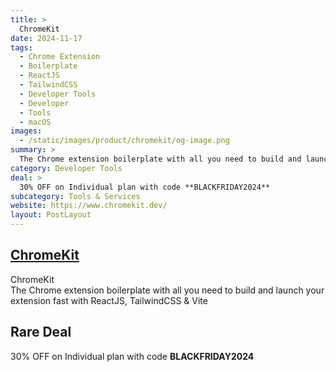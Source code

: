 ```yaml
---
title: >
  ChromeKit
date: 2024-11-17
tags:
  - Chrome Extension
  - Boilerplate
  - ReactJS
  - TailwindCSS
  - Developer Tools
  - Developer
  - Tools
  - macOS
images:
  - /static/images/product/chromekit/og-image.png
summary: >
  The Chrome extension boilerplate with all you need to build and launch your extension fast with ReactJS, TailwindCSS & Vite
category: Developer Tools
deal: >
  30% OFF on Individual plan with code **BLACKFRIDAY2024**
subcategory: Tools & Services
website: https://www.chromekit.dev/
layout: PostLayout
---
```


## [ChromeKit](https://www.chromekit.dev/)

ChromeKit <br/>
The Chrome extension boilerplate with all you need to build and launch your extension fast with ReactJS, TailwindCSS & Vite

## Rare Deal

30% OFF on Individual plan with code **BLACKFRIDAY2024**
